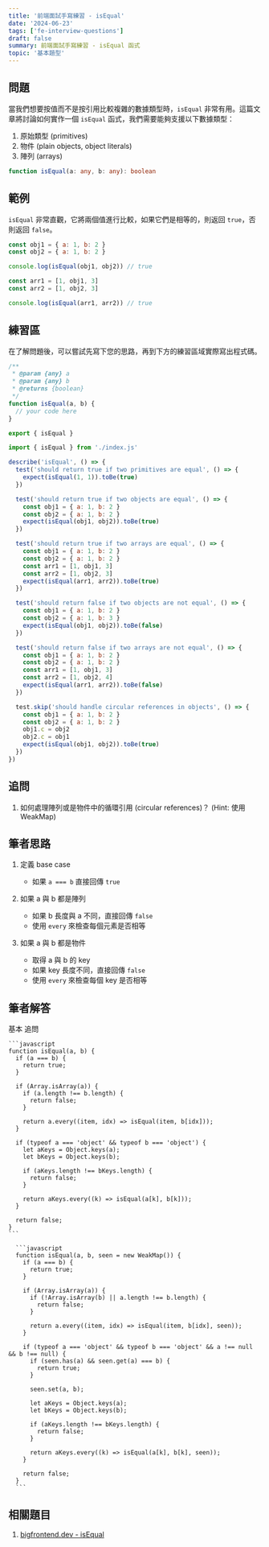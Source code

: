 ```yaml
---
title: '前端面試手寫練習 - isEqual'
date: '2024-06-23'
tags: ['fe-interview-questions']
draft: false
summary: 前端面試手寫練習 - isEqual 函式
topic: '基本題型'
---
```


## 問題

當我們想要按值而不是按引用比較複雜的數據類型時，`isEqual` 非常有用。這篇文章將討論如何實作一個 `isEqual` 函式，我們需要能夠支援以下數據類型：

1. 原始類型 (primitives)
2. 物件 (plain objects, object literals)
3. 陣列 (arrays)

```typescript
function isEqual(a: any, b: any): boolean
```

## 範例

`isEqual` 非常直觀，它將兩個值進行比較，如果它們是相等的，則返回 `true`，否則返回 `false`。

```javascript
const obj1 = { a: 1, b: 2 }
const obj2 = { a: 1, b: 2 }

console.log(isEqual(obj1, obj2)) // true

const arr1 = [1, obj1, 3]
const arr2 = [1, obj2, 3]

console.log(isEqual(arr1, arr2)) // true
```

## 練習區

在了解問題後，可以嘗試先寫下您的思路，再到下方的練習區域實際寫出程式碼。

<Sandpack lang="test-ts" activeFile="index.js" showTests={true}>

```js file=index.js
/**
 * @param {any} a
 * @param {any} b
 * @returns {boolean}
 */
function isEqual(a, b) {
  // your code here
}

export { isEqual }
```

```js file=isEqual.test.js
import { isEqual } from './index.js'

describe('isEqual', () => {
  test('should return true if two primitives are equal', () => {
    expect(isEqual(1, 1)).toBe(true)
  })

  test('should return true if two objects are equal', () => {
    const obj1 = { a: 1, b: 2 }
    const obj2 = { a: 1, b: 2 }
    expect(isEqual(obj1, obj2)).toBe(true)
  })

  test('should return true if two arrays are equal', () => {
    const obj1 = { a: 1, b: 2 }
    const obj2 = { a: 1, b: 2 }
    const arr1 = [1, obj1, 3]
    const arr2 = [1, obj2, 3]
    expect(isEqual(arr1, arr2)).toBe(true)
  })

  test('should return false if two objects are not equal', () => {
    const obj1 = { a: 1, b: 2 }
    const obj2 = { a: 1, b: 3 }
    expect(isEqual(obj1, obj2)).toBe(false)
  })

  test('should return false if two arrays are not equal', () => {
    const obj1 = { a: 1, b: 2 }
    const obj2 = { a: 1, b: 2 }
    const arr1 = [1, obj1, 3]
    const arr2 = [1, obj2, 4]
    expect(isEqual(arr1, arr2)).toBe(false)
  })

  test.skip('should handle circular references in objects', () => {
    const obj1 = { a: 1, b: 2 }
    const obj2 = { a: 1, b: 2 }
    obj1.c = obj2
    obj2.c = obj1
    expect(isEqual(obj1, obj2)).toBe(true)
  })
})
```

</Sandpack>

## 追問

1. 如何處理陣列或是物件中的循環引用 (circular references)？ (Hint: 使用 WeakMap)

## 筆者思路

1. 定義 base case

   - 如果 `a === b` 直接回傳 `true`

2. 如果 a 與 b 都是陣列

   - 如果 b 長度與 a 不同，直接回傳 `false`
   - 使用 `every` 來檢查每個元素是否相等

3. 如果 a 與 b 都是物件
   - 取得 a 與 b 的 key
   - 如果 key 長度不同，直接回傳 `false`
   - 使用 `every` 來檢查每個 key 是否相等

## 筆者解答

<Tabs defaultValue="基本" className="w-full">
  <TabsList>
    <TabsTrigger value="基本">基本</TabsTrigger>
    <TabsTrigger value="追問">追問</TabsTrigger>
  </TabsList>
  <TabsContent value="基本">
  
    ```javascript
    function isEqual(a, b) {
      if (a === b) {
        return true;
      }

      if (Array.isArray(a)) {
        if (a.length !== b.length) {
          return false;
        }

        return a.every((item, idx) => isEqual(item, b[idx]));
      }

      if (typeof a === 'object' && typeof b === 'object') {
        let aKeys = Object.keys(a);
        let bKeys = Object.keys(b);

        if (aKeys.length !== bKeys.length) {
          return false;
        }

        return aKeys.every((k) => isEqual(a[k], b[k]));
      }

      return false;
    }
    ```

</TabsContent>
<TabsContent value="追問">

      ```javascript
      function isEqual(a, b, seen = new WeakMap()) {
        if (a === b) {
          return true;
        }

        if (Array.isArray(a)) {
          if (!Array.isArray(b) || a.length !== b.length) {
            return false;
          }

          return a.every((item, idx) => isEqual(item, b[idx], seen));
        }

        if (typeof a === 'object' && typeof b === 'object' && a !== null && b !== null) {
          if (seen.has(a) && seen.get(a) === b) {
            return true;
          }

          seen.set(a, b);

          let aKeys = Object.keys(a);
          let bKeys = Object.keys(b);

          if (aKeys.length !== bKeys.length) {
            return false;
          }

          return aKeys.every((k) => isEqual(a[k], b[k], seen));
        }

        return false;
      }
      ```

</TabsContent>
</Tabs>

## 相關題目

1. [bigfrontend.dev - isEqual](https://bigfrontend.dev/problem/implement-deep-equal-isEqual)
